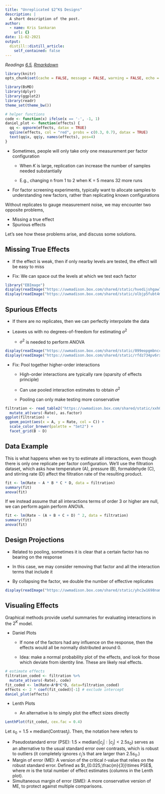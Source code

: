 ```yaml
---
title: "Unreplicated $2^K$ Designs"
description: |
  A short description of the post.
author:
  - name: Kris Sankaran
    url: {}
date: 11-02-2021
output:
  distill::distill_article:
    self_contained: false
---
```


_Readings [6.5](), [Rmarkdown]()_


```r
library(knitr)
opts_chunk$set(cache = FALSE, message = FALSE, warning = FALSE, echo = TRUE)
```


```r
library(BsMD)
library(dplyr)
library(ggplot2)
library(readr)
theme_set(theme_bw())
```

```r
# helper functions
code <- function(x) ifelse(x == '-', -1, 1)
daniel_plot <- function(effects) { 
  qq <- qqnorm(effects, datax = TRUE)
  qqline(effects, col = "red", probs = c(0.3, 0.7), datax = TRUE)
  text(qq$x, qq$y, names(effects), pos=4)
}
```


* Sometimes, people will only take only one measurement per factor configuration

	* When $K$ is large, replication can increase the number of samples needed
	substantially
	
	*  E.g., changing n from 1 to 2 when K = 5 means 32 more runs
	
* For factor screening experiments, typically want to allocate samples to
understanding new factors, rather than replicating known configurations

Without replicates to gauge measurement noise, we may encounter two opposite problems,

* Missing a true effect
* Spurious effects

Let’s see how these problems arise, and discuss some solutions.

## Missing True Effects

* If the effect is weak, then if only nearby levels are tested, the effect will
be easy to miss

* Fix: We can space out the levels at which we test each factor
```r
library("EBImage")
display(readImage("https://uwmadison.box.com/shared/static/hvedijshgaw7so91kqcl1l8eunml4m9v.png"))
display(readImage("https://uwmadison.box.com/shared/static/olbjp5fubt4mm6j1fa7rthe0uoctymef.pnghttps://uwmadison.box.com/shared/static/8h0vt5kcb5ss0l9dlghsswnpf88q8267.png"))
```

## Spurious Effects

* If there are no replicates, then we can perfectly interpolate the data

* Leaves us with no degrees-of-freedom for estimating $\sigma^2$

	* $\sigma^2$ is needed to perform ANOVA
	
```r
display(readImage("https://uwmadison.box.com/shared/static/099eopgmbncci9ob9zjo1mvvguxinibn.png"))
display(readImage("https://uwmadison.box.com/shared/static/rfdz734pv6rxolgwz5fx215qb41qm0k6.png"))
```
	
* Fix: Pool together higher-order interactions

	* High-order interactions are typically rare (sparsity of effects principle)
	
	* Can use pooled interaction estimates to obtain $\sigma^2$
	
	* Pooling can only make testing more conservative
	
```r
filtration <- read_table2("https://uwmadison.box.com/shared/static/xxh05ngikmscnddbhg2l3v268jnu4jtc.txt") %>%
  mutate_at(vars(-Rate), as.factor)
ggplot(filtration) +
  geom_point(aes(x = A, y = Rate, col = C)) +
  scale_color_brewer(palette = "Set2") +
  facet_grid(B ~ D)
```

## Data Example

This is what happens when we try to estimate all interactions, even though there
is only one replicate per factor configuration. We'll use the filtration
dataset, which asks how temperature (A), pressure (B), formaldehyde (C), and
stirring rate (D) affect the filtration rate of the resulting product. 

```r
fit <- lm(Rate ~ A * B * C * D, data = filtration)
summary(fit)
anova(fit)
```
If we instead assume that all interactions terms of order 3 or higher are null,
we can perform again perform ANOVA.

```r
fit <- lm(Rate ~ (A + B + C + D) ^ 2, data = filtration)
summary(fit)
anova(fit)
```

## Design Projections

* Related to pooling, sometimes it is clear that a certain factor has no bearing
on the response

* In this case, we may consider removing that factor and all the interaction
terms that include it

* By collapsing the factor, we double the number of effective replicates
```r
display(readImage("https://uwmadison.box.com/shared/static/yhc2w1698namew8r0vgn7ej7546ev2wg.png"))
```

## Visualing Effects

Graphical methods provide useful summaries for evaluating interactions in the $2^K$ model.

* Daniel Plots

  * If none of the factors had any influence on the response, then the effects
  would all be normally distributed around 0.
  
  * Idea: make a normal probability plot of the effects, and look for those which
  deviate from identity line. These are likely real effects.
  
```r
# estimate effects
filtration_coded <- filtration %>%
  mutate_at(vars(-Rate), code)
fit_coded <- lm(Rate~A*B*C*D, data=filtration_coded)
effects <- 2 * coef(fit_coded)[-1] # exclude intercept
daniel_plot(effects)
```

* Lenth Plots

  * An alternative is to simply plot the effect sizes directly
  
```r
LenthPlot(fit_coded, cex.fac = 0.4)
```

Let $s_0 = 1.5 \times \text{median}\left(\text{Contrast}_j\right)$.  Then, the
notation here refers to

* Pseudostandard error (PSE): $1.5 \times \text{median}\left(\left|c_j\right| :
\left|c_j\right| < 2.5 s_0\right)$ serves as an alternative to the usual
standard error over contrasts, which is robust to outliers (it completely
ignores $c_j$'s that are larger than $2.5 s_0$.)
* Margin of error (ME): A version of the critical $t$-value that relies on the
robust standard error. Defined as $t_{0.025,\frac{m}{3}}\times PSE$, where $m$
is the total number of effect estimates (columns in the Lenth plot).
* Simultaneous margin of error (SME): A more conservative version of ME, to
protect against multiple comparisons. 
